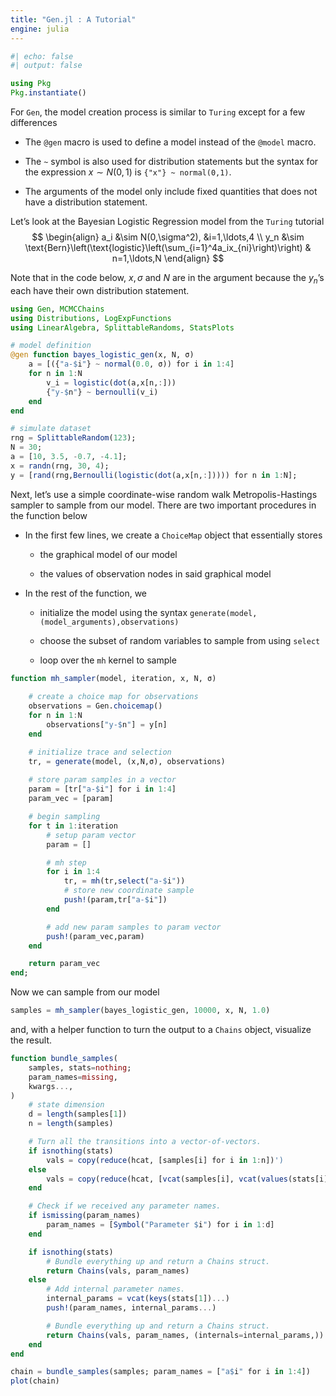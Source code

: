 ```yaml
---
title: "Gen.jl : A Tutorial"
engine: julia
---
```


```julia
#| echo: false
#| output: false

using Pkg
Pkg.instantiate()
```

For `Gen`, the model creation process is similar to `Turing` except for a few differences

-   The `@gen` macro is used to define a model instead of the `@model` macro.

-   The `~` symbol is also used for distribution statements but the syntax for the expression $x\sim N(0,1)$ is `{"x"} ~ normal(0,1)`.

-   The arguments of the model only include fixed quantities that does not have a distribution statement.

Let's look at the Bayesian Logistic Regression model from the `Turing` tutorial $$
\begin{align}
a_i &\sim N(0,\sigma^2), &i=1,\ldots,4 \\
y_n &\sim \text{Bern}\left(\text{logistic}\left(\sum_{i=1}^4a_ix_{ni}\right)\right) & n=1,\ldots,N
\end{align}
$$

Note that in the code below, $x,\sigma$ and $N$ are in the argument because the $y_n$'s each have their own distribution statement.

```julia
using Gen, MCMCChains
using Distributions, LogExpFunctions
using LinearAlgebra, SplittableRandoms, StatsPlots

# model definition
@gen function bayes_logistic_gen(x, N, σ)
    a = [({"a-$i"} ~ normal(0.0, σ)) for i in 1:4]
    for n in 1:N
        v_i = logistic(dot(a,x[n,:]))
        {"y-$n"} ~ bernoulli(v_i)
    end
end

# simulate dataset
rng = SplittableRandom(123);
N = 30;
a = [10, 3.5, -0.7, -4.1];
x = randn(rng, 30, 4);
y = [rand(rng,Bernoulli(logistic(dot(a,x[n,:])))) for n in 1:N];
```

Next, let's use a simple coordinate-wise random walk Metropolis-Hastings sampler to sample from our model. There are two important procedures in the function below

-   In the first few lines, we create a `ChoiceMap` object that essentially stores

    -   the graphical model of our model

    -   the values of observation nodes in said graphical model

-   In the rest of the function, we

    -   initialize the model using the syntax `generate(model,(model_arguments),observations)`

    -   choose the subset of random variables to sample from using `select`

    -   loop over the `mh` kernel to sample

```julia
function mh_sampler(model, iteration, x, N, σ)
    
    # create a choice map for observations
    observations = Gen.choicemap()
    for n in 1:N
        observations["y-$n"] = y[n]
    end

    # initialize trace and selection
    tr, = generate(model, (x,N,σ), observations)
    
    # store param samples in a vector
    param = [tr["a-$i"] for i in 1:4]
    param_vec = [param]

    # begin sampling
    for t in 1:iteration
        # setup param vector
        param = []

        # mh step
        for i in 1:4
            tr, = mh(tr,select("a-$i"))
            # store new coordinate sample
            push!(param,tr["a-$i"])
        end

        # add new param samples to param vector
        push!(param_vec,param)
    end

    return param_vec
end;
```

Now we can sample from our model

```julia
samples = mh_sampler(bayes_logistic_gen, 10000, x, N, 1.0)
```

and, with a helper function to turn the output to a `Chains` object, visualize the result.

```julia
function bundle_samples(
    samples, stats=nothing;
    param_names=missing,
    kwargs...,
)
    # state dimension
    d = length(samples[1])
    n = length(samples)

    # Turn all the transitions into a vector-of-vectors.
    if isnothing(stats)
        vals = copy(reduce(hcat, [samples[i] for i in 1:n])')
    else
        vals = copy(reduce(hcat, [vcat(samples[i], vcat(values(stats[i])...)) for i in 1:n])')
    end

    # Check if we received any parameter names.
    if ismissing(param_names)
        param_names = [Symbol("Parameter $i") for i in 1:d]
    end

    if isnothing(stats)
        # Bundle everything up and return a Chains struct.
        return Chains(vals, param_names)
    else
        # Add internal parameter names.
        internal_params = vcat(keys(stats[1])...)
        push!(param_names, internal_params...)

        # Bundle everything up and return a Chains struct.
        return Chains(vals, param_names, (internals=internal_params,))
    end    
end

chain = bundle_samples(samples; param_names = ["a$i" for i in 1:4])
plot(chain)
```